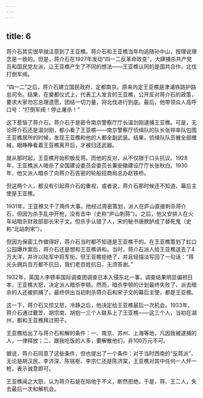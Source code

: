 ```yaml
---
---
---
```

title: 6
---



蒋介石其实很早就注意到了王亚樵。蒋介石和王亚樵当年均追随孙中山，按理说理念是一致的。但是，蒋介石在1927年发动“四一二反革命政变”，大肆捕杀共产党员和国民党左派，让王亚樵产生了不同的想法——王亚樵认同的是国共合作，北伐打倒军阀。

“四一二”之后，蒋介石建立国民政府，定都南京。原来内定王亚樵是津浦铁路护路总司令。结果，在奠都仪式上，代表工人发言的王亚樵，公开反对蒋介石的政策，要求大家勿忘总理遗愿，团结一切力量，将北伐进行到底。最后，他带领众人高呼口号：“打倒军阀！停止屠杀！”

这下惹恼了蒋介石。蒋介石于是密令南京警察厅厅长温剑刚逮捕王亚樵。可是，无论蒋介石还是温剑刚，都小看了王亚樵——南京警察厅侦缉队的队长张祥率队包围王亚樵居所的时候，发现王亚樵和他的人都全副武装。结果，侦缉队队员被全部缴械，眼睁睁看着王亚樵离开后，才被归还武器。

就从那时起，王亚樵开始积极反蒋。而他的反对，从不仅限于口头抗议。1928年，王亚樵派人暗杀了全国建设委员会委员长兼安徽建设厅厅长张秋白。1930年，他又派人暗杀了向蒋介石告密的轮船招商局总办赵铁桥。

但这两个人，都没有引起蒋介石的重视，或者说，蒋介石那时候还不知道，幕后主使是王亚樵。

1931年，王亚樵又干了两件大事。他经过周密策划，派人在庐山直接刺杀蒋介石，但因为杀手乱中开枪，没有击中（史称“庐山刺蒋”）。之后，他又安排人在火车站暗杀财政部部长宋子文。但杀手认错了人，宋的秘书唐腴胪成了替死鬼（史称“北站刺宋”）。

但因为保密工作做得好，蒋介石当时都不知道是王亚樵干的。在王亚樵策划了虹口公园爆炸案后，蒋介石还是想和王亚樵讲和。当时，蒋介石派人给王亚樵送去了4万大洋，并许以陆军中将军衔。但王亚樵拒绝了，并且轻描淡写回了一句话：“蒋光头拥兵百万都不抗日，我们老百姓抗日，无须答谢。”

1932年，英国人李顿率国际调查团调查日本入侵东北一事，调查结果明显偏袒日本，王亚樵大怒，决定派人暗杀李顿。然而，暗杀李顿的计划最终失败了，派去暗杀的人还被抓捕了，最终供出当初刺杀蒋介石和宋子文的幕后主使，都是王亚樵。

这一下，蒋介石又惊又怒，冷静之后，他决定给王亚樵最后一次机会。1933年，蒋介石通过戴笠、胡宗南、胡抱一三个人联系上了王亚樵——这三个人，当初在湖州，都和王亚樵拜过把子。

王亚樵给出了与蒋介石和解的条件：一、南京、苏州、上海等地，凡因我被逮捕的人，一律释放；二、跟我吃饭的人多，要解散他们，非100万元不可。

据说，蒋介石同意了这些条件，但也提出了一个条件：对于当时西南的“反蒋派”，无论是胡汉民、李济深、陈铭枢、李宗仁还是陈济棠，王亚樵对其中任何一人开一枪，表示诚意即可。

王亚樵闻之大怒，认为蒋介石是在陷他于不义，断然拒绝。于是，蒋、王二人，失去最后一次和解机会。